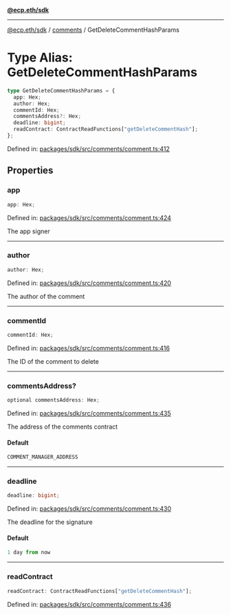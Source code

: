[**@ecp.eth/sdk**](../../index.mdx)

***

[@ecp.eth/sdk](/sdk-reference/index.mdx) / [comments](/sdk-reference/comments/index.mdx) / GetDeleteCommentHashParams

# Type Alias: GetDeleteCommentHashParams

```ts
type GetDeleteCommentHashParams = {
  app: Hex;
  author: Hex;
  commentId: Hex;
  commentsAddress?: Hex;
  deadline: bigint;
  readContract: ContractReadFunctions["getDeleteCommentHash"];
};
```

Defined in: [packages/sdk/src/comments/comment.ts:412](https://github.com/ecp-eth/comments-monorepo/blob/main/packages/sdk/src/comments/comment.ts#L412)

## Properties

### app

```ts
app: Hex;
```

Defined in: [packages/sdk/src/comments/comment.ts:424](https://github.com/ecp-eth/comments-monorepo/blob/main/packages/sdk/src/comments/comment.ts#L424)

The app signer

***

### author

```ts
author: Hex;
```

Defined in: [packages/sdk/src/comments/comment.ts:420](https://github.com/ecp-eth/comments-monorepo/blob/main/packages/sdk/src/comments/comment.ts#L420)

The author of the comment

***

### commentId

```ts
commentId: Hex;
```

Defined in: [packages/sdk/src/comments/comment.ts:416](https://github.com/ecp-eth/comments-monorepo/blob/main/packages/sdk/src/comments/comment.ts#L416)

The ID of the comment to delete

***

### commentsAddress?

```ts
optional commentsAddress: Hex;
```

Defined in: [packages/sdk/src/comments/comment.ts:435](https://github.com/ecp-eth/comments-monorepo/blob/main/packages/sdk/src/comments/comment.ts#L435)

The address of the comments contract

#### Default

```ts
COMMENT_MANAGER_ADDRESS
```

***

### deadline

```ts
deadline: bigint;
```

Defined in: [packages/sdk/src/comments/comment.ts:430](https://github.com/ecp-eth/comments-monorepo/blob/main/packages/sdk/src/comments/comment.ts#L430)

The deadline for the signature

#### Default

```ts
1 day from now
```

***

### readContract

```ts
readContract: ContractReadFunctions["getDeleteCommentHash"];
```

Defined in: [packages/sdk/src/comments/comment.ts:436](https://github.com/ecp-eth/comments-monorepo/blob/main/packages/sdk/src/comments/comment.ts#L436)

